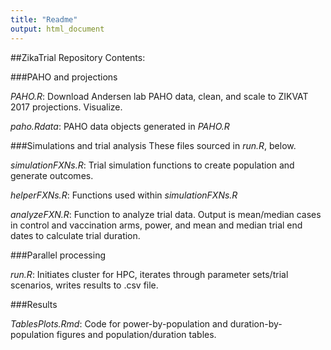 ```yaml
---
title: "Readme"
output: html_document
---
```


##ZikaTrial Repository Contents:


###PAHO and projections

*PAHO.R*:  Download Andersen lab PAHO data, clean, and scale to ZIKVAT 2017 projections. Visualize.

*paho.Rdata*:  PAHO data objects generated in *PAHO.R*


###Simulations and trial analysis
These files sourced in *run.R*, below.

*simulationFXNs.R*:  Trial simulation functions to create population and generate outcomes. 

*helperFXNs.R*:  Functions used within *simulationFXNs.R*

*analyzeFXN.R*:  Function to analyze trial data. Output is mean/median cases in control and vaccination arms, power, and mean and median trial end dates to calculate trial duration.


###Parallel processing 

*run.R*:  Initiates cluster for HPC, iterates through parameter sets/trial scenarios, writes results to .csv file. 


###Results

*TablesPlots.Rmd*:  Code for power-by-population and duration-by-population figures and population/duration tables.

